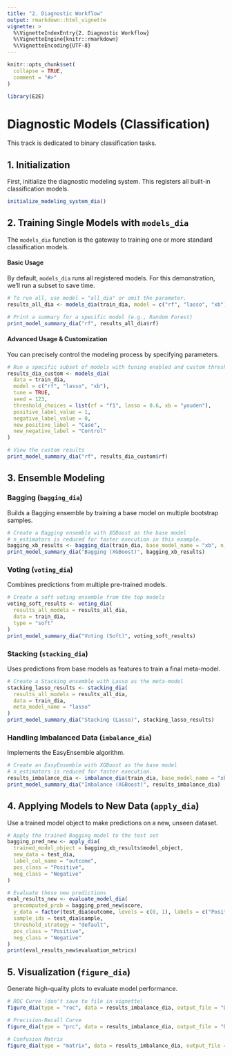 ```yaml
---
title: "2. Diagnostic Workflow"
output: rmarkdown::html_vignette
vignette: >
  %\VignetteIndexEntry{2. Diagnostic Workflow}
  %\VignetteEngine{knitr::rmarkdown}
  %\VignetteEncoding{UTF-8}
---
```


```r
knitr::opts_chunk$set(
  collapse = TRUE,
  comment = "#>"
)
```

```r
library(E2E)
```

# Diagnostic Models (Classification)

This track is dedicated to binary classification tasks.

## 1. Initialization

First, initialize the diagnostic modeling system. This registers all built-in classification models.

```r
initialize_modeling_system_dia()
```

## 2. Training Single Models with `models_dia`

The `models_dia` function is the gateway to training one or more standard classification models.

#### Basic Usage

By default, `models_dia` runs all registered models. For this demonstration, we'll run a subset to save time.

```r
# To run all, use model = "all_dia" or omit the parameter.
results_all_dia <- models_dia(train_dia, model = c("rf", "lasso", "xb"))

# Print a summary for a specific model (e.g., Random Forest)
print_model_summary_dia("rf", results_all_dia$rf)
```

#### Advanced Usage & Customization

You can precisely control the modeling process by specifying parameters.

```r
# Run a specific subset of models with tuning enabled and custom thresholds
results_dia_custom <- models_dia(
  data = train_dia,
  model = c("rf", "lasso", "xb"),
  tune = TRUE,
  seed = 123,
  threshold_choices = list(rf = "f1", lasso = 0.6, xb = "youden"),
  positive_label_value = 1,
  negative_label_value = 0,
  new_positive_label = "Case",
  new_negative_label = "Control"
)

# View the custom results
print_model_summary_dia("rf", results_dia_custom$rf)
```

## 3. Ensemble Modeling

### Bagging (`bagging_dia`)

Builds a Bagging ensemble by training a base model on multiple bootstrap samples.

```r
# Create a Bagging ensemble with XGBoost as the base model
# n_estimators is reduced for faster execution in this example.
bagging_xb_results <- bagging_dia(train_dia, base_model_name = "xb", n_estimators = 10, seed = 123)
print_model_summary_dia("Bagging (XGBoost)", bagging_xb_results)
```

### Voting (`voting_dia`)

Combines predictions from multiple pre-trained models.

```r
# Create a soft voting ensemble from the top models
voting_soft_results <- voting_dia(
  results_all_models = results_all_dia,
  data = train_dia,
  type = "soft"
)
print_model_summary_dia("Voting (Soft)", voting_soft_results)
```

### Stacking (`stacking_dia`)

Uses predictions from base models as features to train a final meta-model.

```r
# Create a Stacking ensemble with Lasso as the meta-model
stacking_lasso_results <- stacking_dia(
  results_all_models = results_all_dia,
  data = train_dia,
  meta_model_name = "lasso"
)
print_model_summary_dia("Stacking (Lasso)", stacking_lasso_results)
```

### Handling Imbalanced Data (`imbalance_dia`)

Implements the EasyEnsemble algorithm.

```r
# Create an EasyEnsemble with XGBoost as the base model
# n_estimators is reduced for faster execution.
results_imbalance_dia <- imbalance_dia(train_dia, base_model_name = "xb", n_estimators = 5, seed = 123)
print_model_summary_dia("Imbalance (XGBoost)", results_imbalance_dia)
```

## 4. Applying Models to New Data (`apply_dia`)

Use a trained model object to make predictions on a new, unseen dataset.

```r
# Apply the trained Bagging model to the test set
bagging_pred_new <- apply_dia(
  trained_model_object = bagging_xb_results$model_object,
  new_data = test_dia,
  label_col_name = "outcome",
  pos_class = "Positive",
  neg_class = "Negative"
)

# Evaluate these new predictions
eval_results_new <- evaluate_model_dia(
  precomputed_prob = bagging_pred_new$score,
  y_data = factor(test_dia$outcome, levels = c(0, 1), labels = c("Positive", "Negative")),
  sample_ids = test_dia$sample,
  threshold_strategy = "default",
  pos_class = "Positive",
  neg_class = "Negative"
)
print(eval_results_new$evaluation_metrics)
```


## 5. Visualization (`figure_dia`)

Generate high-quality plots to evaluate model performance.

```r
# ROC Curve (don't save to file in vignette)
figure_dia(type = "roc", data = results_imbalance_dia, output_file = "Diagnostic_ROC", output_type = "pdf")

# Precision-Recall Curve
figure_dia(type = "prc", data = results_imbalance_dia, output_file = "Diagnostic_PRC", output_type = "png")

# Confusion Matrix
figure_dia(type = "matrix", data = results_imbalance_dia, output_file = "Diagnostic_Matrix", output_type = "pdf")
```

